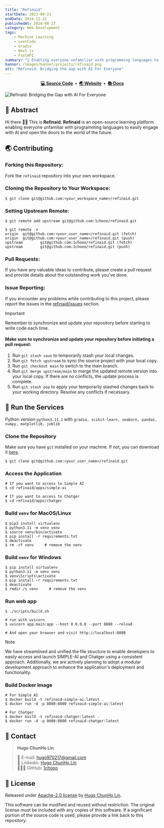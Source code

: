 ```yaml
---
title: "Refinaid"
startDate: 2023-08-21
endDate: 2024-12-31
publishedAt: 2024-08-27
category: Web Development
tags: 
    - Machine Learning
    - LeetCode
    - Gradio
    - Next.js
    - FastAPI
summary: "🐻 Enabling everyone unfamiliar with programming languages to easily engage with AI and open the doors to the world of the future. (AI4ALL)"
banner: /images/banner/projects/refinaid.png
alt: "Refinaid: Bridging the Gap with AI For Everyone"
---
```


<div align="center">
  <strong>
    <a href="https://github.com/1chooo/refinaid">💻 Source Code</a>&nbsp;&nbsp;&bull;&nbsp;
    <a href="https://refinaid.vercel.app/">🌏 Website</a>&nbsp;&nbsp;&bull;&nbsp;
    <a href="https://refinaid-docs.vercel.app">📚 Docs</a>
  </strong>
</div>

![Refinaid: Bridging the Gap with AI For Everyone](/images/banner/projects/refinaid.png)

## 📍 Abstract

Hi there 👋🏻 This is **Refinaid**. **Refinaid** is an open-source learning platform enabling everyone unfamiliar with programming languages to easily engage with AI and open the doors to the world of the future.

## 🌏 Contributing

### Forking this Repository:

Fork the `refinaid` repository into your own workspace.

### Cloning the Repository to Your Workspace:

```shell
$ git clone git@github.com:<your_workspace_name>/refinaid.git
```

### Setting Upstream Remote:

```shell
$ git remote add upstream git@github.com:1chooo/refinaid.git

$ git remote -v
origin  git@github.com:<your_user_name>/refinaid.git (fetch)
origin  git@github.com:<your_user_name>/refinaid.git (push)
upstream        git@github.com:1chooo/refinaid.git (fetch)
upstream        git@github.com:1chooo/refinaid.git (push)
```
### Pull Requests:

If you have any valuable ideas to contribute, please create a pull request and provide details about the outstanding work you've done.

### Issue Reporting:

If you encounter any problems while contributing to this project, please report the issues in the [refinaid/issues](https://github.com/1chooo/refinaid/issues) section.

> [!IMPORTANT]  
> Remember to synchronize and update your repository before starting to write code each time.
> #### Make sure to synchronize and update your repository before initiating a pull request:
> 1. Run `git stash save` to temporarily stash your local changes.
> 2. Run `git fetch upstream` to sync the source project with your local copy.
> 3. Run `git checkout main` to switch to the main branch.
> 4. Run `git merge upstream/main` to merge the updated remote version into your local copy. If there are no conflicts, the update process is complete.
> 5. Run `git stash pop` to apply your temporarily stashed changes back to your working directory. Resolve any conflicts if necessary.

## 🤖 Run the Services

Python version `python3.11.1` with `gradio, scikit-learn, seaborn, pandas, numpy, matplotlib, joblib`

### Clone the Repository

Make sure you have `git` installed on your machine. If not, you can download it [here](https://git-scm.com/downloads).


```shell
$ git clone git@github.com:<your_user_name>/refinaid.git
```

### Access the Application

```shell
# If you want to access to Simple AI
$ cd refinaid/apps/simple-ai

# If you want to access to Chatger
$ cd refinaid/apps/chatger
```


### Build `venv` for MacOS/Linux

```shell
$ pip3 install virtualenv
$ python3.11 -m venv venv
$ source venv/bin/activate
$ pip install -r requirements.txt
$ deactivate
$ rm -rf venv     # remove the venv
```

### Build `venv` for Windows
```shell
$ pip install virtualenv
$ python3.11 -m venv venv
$ venv\Scripts\activate
$ pip install -r requirements.txt
$ deactivate
$ rmdir /s venv     # remove the venv
```

### Run web app
```shell
$ ./scripts/build.sh

# run with uvicorn
$ uvicorn app.main:app --host 0.0.0.0 --port 8080 --reload

# And open your browser and visit http://localhost:8080
```

> [!NOTE]
> We have streamlined and unified the file structure to enable developers to easily access and launch SIMPLE-AI and Chatger using a consistent approach. Additionally, we are actively planning to adopt a modular development approach to enhance the application's deployment and functionality.

### Build Docker Image

```shell
# For Simple AI
$ docker build -t refinaid-simple-ai:latest .
$ docker run -d -p 8080:8080 refinaid-simple-ai:latest

# For Chatger
$ docker build -t refinaid-chatger:latest .
$ docker run -d -p 8080:8080 refinaid-chatger:latest
```

## 📲 Contact

> **Hugo ChunHo Lin**
> 
>   📩 E-mail: <a href="mailto:hugo970217@gmail.com">hugo970217@gmail.com</a>
> <br />
>   🧳 Linkedin: <a href="https://www.linkedin.com/in/1chooo/">Hugo ChunHo Lin</a>
> <br />
>   👨🏻‍💻 GitHub: <a href="https://github.com/1chooo">1chooo</a>

## 🪪 License

Released under [Apache-2.0 license](https://github.com/1chooo/refinaid/blob/main/LICENSE) by [Hugo ChunHo Lin](https://github.com/1chooo).

This software can be modified and reused without restriction.
The original license must be included with any copies of this software.
If a significant portion of the source code is used, please provide a link back to this repository.

